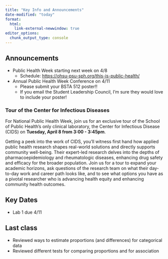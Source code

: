```yaml
---
title: "Key Info and Announcements"
date-modified: "today"
format: 
  html:
    link-external-newwindow: true
editor_options: 
  chunk_output_type: console
---
```


## Announcements

- Public Health Week starting next week on 4/8
  - Schedule: <https://ohsu-psu-sph.org/this-is-public-health/>
- Annual Public Health Week Conference on 4/11
  - Please submit your BSTA 512 poster!! 
  - If you email the Student Leadership Council, I'm sure they would love to include your poster!

### Tour of the Center for Infectious Diseases

For National Public Health Week, join us for an exclusive tour of the School of Public Health's only clinical laboratory, the Center for Infectious Disease (CIDS) on **Tuesday, April 8 from 3:00 - 3:45pm**. 

Getting a peek into the work of CIDS, you'll witness first hand how applied public health research shapes real-world solutions and directly supports community well-being. Their expert-led research delves into the depths of pharmacoepidemiology and rheumatologic diseases, enhancing drug safety and efficacy for the broader population. Join us for a tour to expand your academic horizons, ask questions of the research team on what their day-to-day work and career path looks like, and to see what options you have as a pivotal researcher who is advancing health equity and enhancing community health outcomes.

## Key Dates

- Lab 1 due 4/11

## Last class

- Reviewed ways to estimate proportions (and differences) for categorical data
- Reviewed different tests for comparing proportions and for association
